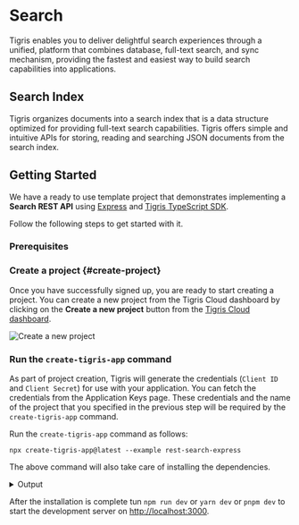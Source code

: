 
# Search

Tigris enables you to deliver delightful search experiences through a unified,
platform that combines database, full-text search, and sync mechanism, providing
the fastest and easiest way to build search capabilities into applications.

## Search Index

Tigris organizes documents into a search index that is a data structure optimized
for providing full-text search capabilities. Tigris offers simple and intuitive
APIs for storing, reading and searching JSON documents from the search index.

## Getting Started

We have a ready to use template project that demonstrates implementing a
**Search REST API** using [Express](https://expressjs.com/) and
[Tigris TypeScript SDK](https://docs.tigrisdata.com/typescript/).

Follow the following steps to get started with it.

### Prerequisites

<Installation />

### Create a project {#create-project}

Once you have successfully signed up, you are ready to start creating a project.
You can create a new project from the Tigris Cloud dashboard by clicking on the
**Create a new project** button from the <a href={tigrisConfig.consoleUrl}>Tigris Cloud dashboard</a>.

![Create a new project](/img/screenshots/create-new-project-dialog.jpg)

### Run the `create-tigris-app` command

As part of project creation, Tigris will generate the credentials
(`Client ID` and `Client Secret`) for use with your application. You can fetch
the credentials from the Application Keys page. These credentials and the
name of the project that you specified in the previous step will be required
by the `create-tigris-app` command.

Run the `create-tigris-app` command as follows:

```shell
npx create-tigris-app@latest --example rest-search-express
```

The above command will also take care of installing the dependencies.

<details>
  <summary>Output</summary>

```shell
✔ What is your project named? … mysearchapp
✔ What is the clientId? … my_client_id
✔ What is the clientSecret? … *********
Creating a new app in /Users/ovaistariq/projects/mysearchapp.

Downloading files for example rest-search-express. This might take a moment.

Initializing project with template: rest-search-express

Using npm.

Installing dependencies:
- @tigrisdata/core: 1.0.0-beta.21
- express: 4.18.2


added 245 packages, and audited 246 packages in 5s

35 packages are looking for funding
  run `npm fund` for details

found 0 vulnerabilities
Initialized a git repository.

Success! Created mysearchapp at /Users/ovaistariq/projects/mysearchapp

Inside that directory, you can run several commands:

  npm run dev
    Starts the development server.

  npm run build
    Builds the app for production.

  npm start
    Runs the built app in production mode.

We suggest that you begin by typing:

  cd /Users/ovaistariq/projects/mysearchapp
  npm run dev
```

</details>

After the installation is complete tun `npm run dev` or `yarn dev` or `pnpm dev`
to start the development server on [http://localhost:3000](http://localhost:3000).
